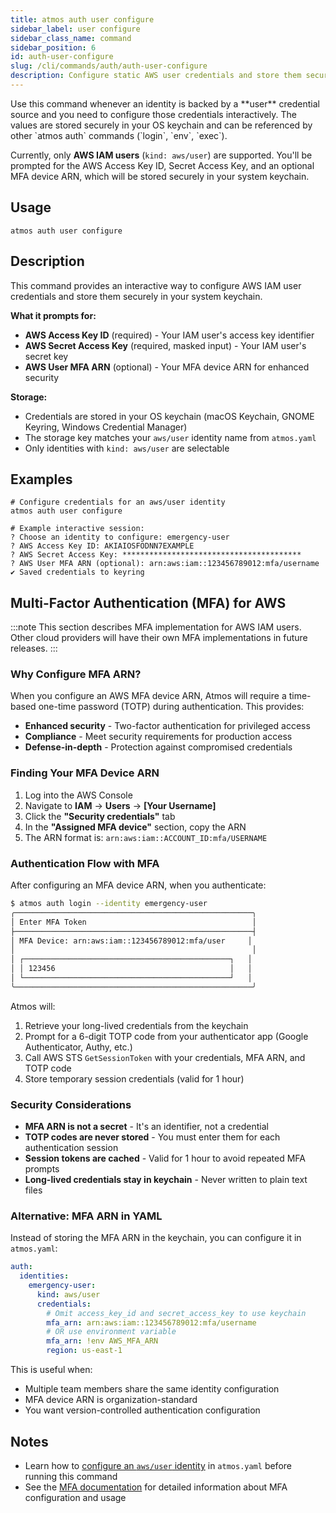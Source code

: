 ```yaml
---
title: atmos auth user configure
sidebar_label: user configure
sidebar_class_name: command
sidebar_position: 6
id: auth-user-configure
slug: /cli/commands/auth/auth-user-configure
description: Configure static AWS user credentials and store them securely in your system keychain.
---
```


<Intro>
Use this command whenever an identity is backed by a **user** credential source and you need to configure those credentials interactively. The values are stored securely in your OS keychain and can be referenced by other `atmos auth` commands (`login`, `env`, `exec`).
</Intro>

<Note>Currently, only **AWS IAM users** (`kind: aws/user`) are supported. You'll be prompted for the AWS Access Key ID, Secret Access Key, and an optional MFA device ARN, which will be stored securely in your system keychain.</Note>

<Screengrab title="atmos auth user configure --help" slug="atmos-auth-user-configure--help" />

## Usage

```shell
atmos auth user configure
```

## Description

This command provides an interactive way to configure AWS IAM user credentials and store them securely in your system keychain.

**What it prompts for:**

- **AWS Access Key ID** (required) - Your IAM user's access key identifier
- **AWS Secret Access Key** (required, masked input) - Your IAM user's secret key
- **AWS User MFA ARN** (optional) - Your MFA device ARN for enhanced security

**Storage:**

- Credentials are stored in your OS keychain (macOS Keychain, GNOME Keyring, Windows Credential Manager)
- The storage key matches your `aws/user` identity name from `atmos.yaml`
- Only identities with `kind: aws/user` are selectable

## Examples

```shell
# Configure credentials for an aws/user identity
atmos auth user configure

# Example interactive session:
? Choose an identity to configure: emergency-user
? AWS Access Key ID: AKIAIOSFODNN7EXAMPLE
? AWS Secret Access Key: ****************************************
? AWS User MFA ARN (optional): arn:aws:iam::123456789012:mfa/username
✔ Saved credentials to keyring
```

## Multi-Factor Authentication (MFA) for AWS

:::note
This section describes MFA implementation for AWS IAM users. Other cloud providers will have their own MFA implementations in future releases.
:::

### Why Configure MFA ARN?

When you configure an AWS MFA device ARN, Atmos will require a time-based one-time password (TOTP) during authentication. This provides:

- **Enhanced security** - Two-factor authentication for privileged access
- **Compliance** - Meet security requirements for production access
- **Defense-in-depth** - Protection against compromised credentials

### Finding Your MFA Device ARN

1. Log into the AWS Console
2. Navigate to **IAM** → **Users** → **[Your Username]**
3. Click the **"Security credentials"** tab
4. In the **"Assigned MFA device"** section, copy the ARN
5. The ARN format is: `arn:aws:iam::ACCOUNT_ID:mfa/USERNAME`

### Authentication Flow with MFA

After configuring an MFA device ARN, when you authenticate:

```bash
$ atmos auth login --identity emergency-user
╭─────────────────────────────────────────────────────╮
│ Enter MFA Token                                     │
├─────────────────────────────────────────────────────┤
│ MFA Device: arn:aws:iam::123456789012:mfa/user     │
│                                                     │
│ ┌──────────────────────────────────────────────┐   │
│ │ 123456                                       │   │
│ └──────────────────────────────────────────────┘   │
╰─────────────────────────────────────────────────────╯
```

Atmos will:
1. Retrieve your long-lived credentials from the keychain
2. Prompt for a 6-digit TOTP code from your authenticator app (Google Authenticator, Authy, etc.)
3. Call AWS STS `GetSessionToken` with your credentials, MFA ARN, and TOTP code
4. Store temporary session credentials (valid for 1 hour)

### Security Considerations

- **MFA ARN is not a secret** - It's an identifier, not a credential
- **TOTP codes are never stored** - You must enter them for each authentication session
- **Session tokens are cached** - Valid for 1 hour to avoid repeated MFA prompts
- **Long-lived credentials stay in keychain** - Never written to plain text files

### Alternative: MFA ARN in YAML

Instead of storing the MFA ARN in the keychain, you can configure it in `atmos.yaml`:

```yaml
auth:
  identities:
    emergency-user:
      kind: aws/user
      credentials:
        # Omit access_key_id and secret_access_key to use keychain
        mfa_arn: arn:aws:iam::123456789012:mfa/username
        # OR use environment variable
        mfa_arn: !env AWS_MFA_ARN
        region: us-east-1
```

This is useful when:
- Multiple team members share the same identity configuration
- MFA device ARN is organization-standard
- You want version-controlled authentication configuration

## Notes

- Learn how to [configure an `aws/user` identity](/cli/commands/auth/usage#aws-user-break-glass) in `atmos.yaml` before running this command
- See the [MFA documentation](/cli/commands/auth/usage#multi-factor-authentication-mfa-for-aws) for detailed information about MFA configuration and usage
